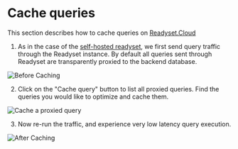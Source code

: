 # Cache queries

This section describes how to cache queries on [Readyset.Cloud](https://readyset.cloud)

1. As in the case of the [self-hosted readyset](/get-started/cache), we first send
   query traffic through the Readyset instance. By default all queries sent through
   Readyset are transparently proxied to the backend database.

![Before Caching](./before_caching.gif)

2. Click on the "Cache query" button to list all proxied queries. Find the
   queries you would like to optimize and cache them.

![Cache a proxied query](./CacheQuery.gif)

3. Now re-run the traffic, and experience very low latency query execution.

![After Caching](./after_caching.gif)
